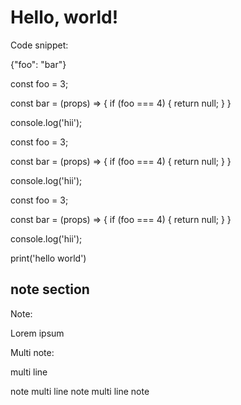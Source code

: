 # Hello, world!

Code snippet:

<CodeSnippet lang="json">

{"foo": "bar"}

</CodeSnippet>


<CodeSnippet lang="node">

const foo = 3;

const bar = (props) => {
  if (foo === 4) {
    return null;
  }
}

console.log('hii');

</CodeSnippet>


<CodeSnippet lang="node">
const foo = 3;

const bar = (props) => {
  if (foo === 4) {
    return null;
  }
}

console.log('hii');
</CodeSnippet>


<CodeSnippet lang="node">
const foo = 3;

const bar = (props) => {
  if (foo === 4) {
    return null;
  }
}

console.log('hii');
</CodeSnippet>

<CodeSnippet lang="python">print('hello world')</CodeSnippet>

## note section

Note:

<Note>Lorem ipsum</Note>

Multi note:

<Note>

multi line

note multi line note multi line note

</Note>

